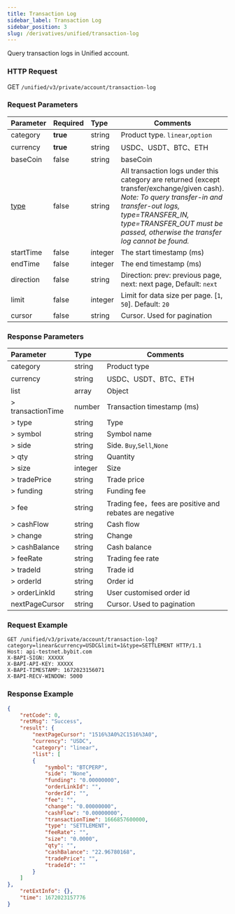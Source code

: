 ```yaml
---
title: Transaction Log
sidebar_label: Transaction Log
sidebar_position: 3
slug: /derivatives/unified/transaction-log
---
```

Query transaction logs in Unified account.

### HTTP Request
GET `/unified/v3/private/account/transaction-log`

### Request Parameters
| Parameter | Required | Type | Comments|
|:----- |:-------|:-----|------ |
|category |**true** |string	|Product type. `linear`,`option`|
|currency |**true** |string	|USDC、USDT、BTC、ETH |
|baseCoin |false |string |baseCoin|
|[type](../enum#type) |false |string |All transaction logs under this category are returned (except transfer/exchange/given cash). _Note: To query transfer-in and transfer-out logs, type=TRANSFER_IN, type=TRANSFER_OUT must be passed, otherwise the transfer log cannot be found._|
|startTime |false |integer |The start timestamp (ms) |
|endTime |false	|integer |The end timestamp (ms) |
|direction |false |string |Direction: prev: previous page, next: next page, Default: `next` |
|limit |false |integer |Limit for data size per page. [`1`, `50`]. Default: `20`|
|cursor |false |string |Cursor. Used for pagination|

### Response Parameters
| Parameter | Type | Comments|
|:----- |:-----|----- |
|category |string |Product type |
|currency |string |USDC、USDT、BTC、ETH |
|list |array |Object |
|> transactionTime	|number	|Transaction timestamp (ms)|
|> type |string |Type |
|> symbol |string |Symbol name |
|> side |string |Side. `Buy`,`Sell`,`None` |
|> qty	|string	|Quantity |
|> size |integer |Size |
|> tradePrice |string |Trade price |
|> funding	|string	|Funding fee|
|> fee	|string	|Trading fee，fees are positive and rebates are negative |
|> cashFlow |string |Cash flow |
|> change |string |Change |
|> cashBalance	|string	|Cash balance|
|> feeRate	|string	|Trading fee rate |
|> tradeId	|string |Trade id |
|> orderId	|string	|Order id |
|> orderLinkId	|string	|User customised order id |
|nextPageCursor	|string	|Cursor. Used to pagination |

### Request Example

```http
GET /unified/v3/private/account/transaction-log?category=linear&currency=USDC&limit=1&type=SETTLEMENT HTTP/1.1
Host: api-testnet.bybit.com
X-BAPI-SIGN: XXXXX
X-BAPI-API-KEY: XXXXX
X-BAPI-TIMESTAMP: 1672023156071
X-BAPI-RECV-WINDOW: 5000
```

### Response Example

```json
{
    "retCode": 0,
    "retMsg": "Success",
    "result": {
        "nextPageCursor": "1516%3A0%2C1516%3A0",
        "currency": "USDC",
        "category": "linear",
        "list": [
        {
            "symbol": "BTCPERP",
            "side": "None",
            "funding": "0.00000000",
            "orderLinkId": "",
            "orderId": "",
            "fee": "",
            "change": "0.00000000",
            "cashFlow": "0.00000000",
            "transactionTime": 1666857600000,
            "type": "SETTLEMENT",
            "feeRate": "",
            "size": "0.0000",
            "qty": "",
            "cashBalance": "22.96780168",
            "tradePrice": "",
            "tradeId": ""
        }
    ]
},
    "retExtInfo": {},
    "time": 1672023157776
}
```